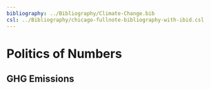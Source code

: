 ```yaml
---
bibliography: ../Bibliography/Climate-Change.bib
csl: ../Bibliography/chicago-fullnote-bibliography-with-ibid.csl
---
```


# Politics of Numbers

## GHG Emissions